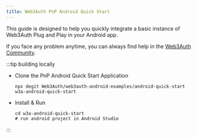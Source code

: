 ```yaml
---
title: Web3Auth PnP Android Quick Start
---
```


This guide is designed to help you quickly integrate a basic instance of Web3Auth Plug and Play in
your Android app.

If you face any problem anytime, you can always find help in the
[Web3Auth Community](https://web3auth.io/community/c/help-pnp/pnp-android/16).

:::tip building locally

- Clone the PnP Android Quick Start Application

  ```shell npm2yarn
  npx degit Web3Auth/web3auth-android-examples/android-quick-start w3a-android-quick-start
  ```

- Install & Run

  ```shell npm2yarn
  cd w3a-android-quick-start
  # run android project in Android Studio
  ```

:::
